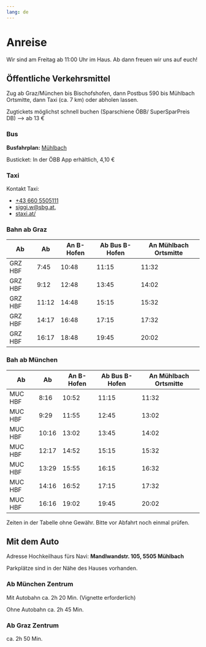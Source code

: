 ```yaml
---
lang: de
---
```


# Anreise

Wir sind am Freitag ab 11:00 Uhr im Haus. Ab dann freuen wir uns auf euch!

## Öffentliche Verkehrsmittel

Zug ab Graz/München bis Bischofshofen, dann Postbus 590 bis Mühlbach Ortsmitte, dann Taxi (ca. 7 km) oder abholen lassen. 

Zugtickets möglichst schnell buchen (Sparschiene ÖBB/ SuperSparPreis DB) —> ab 13 €

### Bus

**Busfahrplan:** [Mühlbach](https://salzburg-verkehr.at/wp-content/uploads/2022/11/95-590-j23-10.pdf)

Busticket: In der ÖBB App erhältlich, 4,10 € 

### Taxi

Kontakt Taxi:  

  * [+43 660 5505111](tel:+436605505111)
  * [siggi.w@sbg.at,](mailto:siggi.w@sbg.at) 
  * [staxi.at/](https://staxi.at/)

### Bahn ab Graz

| Ab | Ab | An B-Hofen | Ab Bus B-Hofen | An Mühlbach Ortsmitte |
| --- | --- | --- | --- | --- |
| GRZ HBF | 7:45 | 10:48 | 11:15 | 11:32 |
| GRZ HBF | 9:12 | 12:48 | 13:45 | 14:02 |
| GRZ HBF | 11:12 | 14:48 | 15:15 | 15:32 |
| GRZ HBF | 14:17 | 16:48 | 17:15 | 17:32 |
| GRZ HBF | 16:17 | 18:48 | 19:45 | 20:02 |

### Bah ab München

| Ab | Ab | An B-Hofen | Ab Bus B-Hofen | An Mühlbach Ortsmitte |
| --- | --- | --- | --- | --- |
| MUC HBF | 8:16 | 10:52 | 11:15 | 11:32 |
| MUC HBF | 9:29 | 11:55 | 12:45 | 13:02 |
| MUC HBF | 10:16 | 13:02 | 13:45 | 14:02 |
| MUC HBF | 12:17 | 14:52 | 15:15 | 15:32 |
| MUC HBF | 13:29 | 15:55 | 16:15 | 16:32 |
| MUC HBF | 14:16 | 16:52 | 17:15 | 17:32 |
| MUC HBF | 16:16 | 19:02 | 19:45 | 20:02 |

Zeiten in der Tabelle ohne Gewähr. Bitte vor Abfahrt noch einmal prüfen.

## Mit dem Auto


:::{.callout-tip}
Adresse Hochkeilhaus fürs Navi:
**Mandlwandstr. 105, 5505 Mühlbach**
:::

Parkplätze sind in der Nähe des Hauses vorhanden.

### Ab München Zentrum

Mit Autobahn ca. 2h 20 Min. (Vignette erforderlich)

Ohne Autobahn ca. 2h 45 Min. 

### Ab Graz Zentrum

ca. 2h 50 Min.

<!-- 
```{=html}
<iframe width="600" height="450" frameborder="0" scrolling="no" marginheight="0" marginwidth="0" src="https://www.openstreetmap.org/export/embed.html?bbox=10.583953857421877%2C47.16824333850091%2C13.756256103515627%2C48.315167827829626&amp;&marker=47.4145%2C13.1204&layers=ND&layer=mapnik" style="border: 1px solid black"></iframe>
```
 -->
